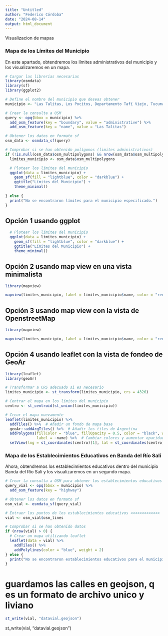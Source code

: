 ```yaml
---
title: "Untitled"
author: "Federico Córdoba"
date: "2024-08-14"
output: html_document
---
```


Visualizacion de mapas 


### Mapa de los Límites del Municipio

En este apartado, obtendremos los límites administrativos del municipio y los visualizaremos en un mapa.

```r
# Cargar las librerías necesarias
library(osmdata)
library(sf)
library(ggplot2)

# Define el nombre del municipio que deseas obtener
municipio <- "Las Talitas, Los Pocitos, Departamento Tafí Viejo, Tucumán, T4103, Argentina"

# Crear la consulta a OSM
query <- opq(bbox = municipio) %>%
  add_osm_feature(key = "boundary", value = "administrative") %>%
  add_osm_feature(key = "name", value = "Las Talitas")

# Obtener los datos en formato sf
osm_data <- osmdata_sf(query)

# Comprobar si se han obtenido polígonos (limites administrativos)
if (!is.null(osm_data$osm_multipolygons) && nrow(osm_data$osm_multipolygons) > 0) {
  limites_municipio <- osm_data$osm_multipolygons

  # Plotear los límites del municipio
  ggplot(data = limites_municipio) +
    geom_sf(fill = "lightblue", color = "darkblue") +
    ggtitle("Límites del Municipio") +
    theme_minimal()
  
} else {
  print("No se encontraron límites para el municipio especificado.")
}
```
## Opción 1 usando ggplot


```r
  # Plotear los límites del municipio
  ggplot(data = limites_municipio) +
    geom_sf(fill = "lightblue", color = "darkblue") +
    ggtitle("Límites del Municipio") +
    theme_minimal()
```

## Opción 2 usando map view en una vista minimalista


```r
library(mapview)

mapview(limites_municipio, label = limites_municipio$name, color = "red", col.regions = "red", alpha.regions = .05)
```

## Opción 3 usando map view con la vista de OpenstreetMap

```r
library(mapview)

mapview(limites_municipio, label = limites_municipio$name, color = "red", col.regions = "red", alpha.regions = .05, map.types = "OpenStreetMap")
```

## Opción 4 usando leaflet con la vista de fondeo de GeoAr

```r
library(leaflet)
library(geoAr)

# Transformar a CRS adecuado si es necesario
limites_municipio <- st_transform(limites_municipio, crs = 4326)

# Centrar el mapa en los límites del municipio
centro <- st_centroid(st_union(limites_municipio))

# Crear el mapa nuevamente
leaflet(limites_municipio) %>%
  addTiles() %>%  # Añadir un fondo de mapa base
  geoAr::addArgTiles() %>%  # Añadir los tiles de Argentina
  addPolygons(fillColor = "blue", fillOpacity = 0.5, color = "black", weight = 2, 
              label = ~name) %>%  # Cambiar colores y aumentar opacidad
  setView(lng = st_coordinates(centro)[1], lat = st_coordinates(centro)[2], zoom = 13)
```


###  Mapa de los Establecimientos Educativos en Banda del Río Salí


Ahora, obtendremos los establecimientos educativos dentro del municipio Banda del Río Salí y los visualizaremos en un segundo mapa.


```r
# Crear la consulta a OSM para obtener los establecimientos educativos
query_vial <- opq(bbox = municipio) %>%
  add_osm_feature(key = "highway")
```

```r
# Obtener los datos en formato sf
osm_vial <- osmdata_sf(query_vial)
```

```r
# Extraer los puntos de los establecimientos educativos <<<<<<<<<<<<<
vial <- osm_vial$osm_lines
```

```r
# Comprobar si se han obtenido datos
if (nrow(vial) > 0) {
  # Crear un mapa utilizando leaflet
  leaflet(data = vial) %>%
    addTiles() %>%
    addPolylines(color = "blue", weight = 2)
} else {
  print("No se encontraron establecimientos educativos para el municipio especificado.")
}
```

# guardamos las calles en geojson, q es un formato de archivo unico y liviano

```r
st_write(vial, "datavial.geojson")
```



st_write(vial, "datavial.geojson")